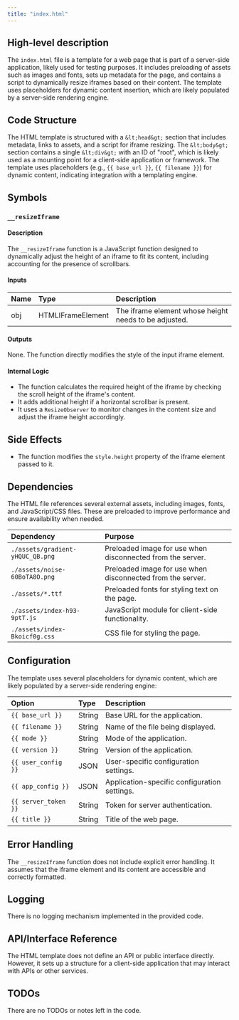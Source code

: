 ```yaml
---
title: "index.html"
---
```


## High-level description

The `index.html` file is a template for a web page that is part of a server-side application, likely used for testing purposes. It includes preloading of assets such as images and fonts, sets up metadata for the page, and contains a script to dynamically resize iframes based on their content. The template uses placeholders for dynamic content insertion, which are likely populated by a server-side rendering engine.

## Code Structure

The HTML template is structured with a `&lt;head&gt;` section that includes metadata, links to assets, and a script for iframe resizing. The `&lt;body&gt;` section contains a single `&lt;div&gt;` with an ID of "root", which is likely used as a mounting point for a client-side application or framework. The template uses placeholders (e.g., `{{ base_url }}`, `{{ filename }}`) for dynamic content, indicating integration with a templating engine.

## Symbols

### `__resizeIframe`
#### Description
The `__resizeIframe` function is a JavaScript function designed to dynamically adjust the height of an iframe to fit its content, including accounting for the presence of scrollbars.

#### Inputs
| Name | Type | Description |
|:-----|:-----|:------------|
| obj | HTMLIFrameElement | The iframe element whose height needs to be adjusted. |

#### Outputs
None. The function directly modifies the style of the input iframe element.

#### Internal Logic
- The function calculates the required height of the iframe by checking the scroll height of the iframe's content.
- It adds additional height if a horizontal scrollbar is present.
- It uses a `ResizeObserver` to monitor changes in the content size and adjust the iframe height accordingly.

## Side Effects
- The function modifies the `style.height` property of the iframe element passed to it.

## Dependencies

The HTML file references several external assets, including images, fonts, and JavaScript/CSS files. These are preloaded to improve performance and ensure availability when needed.

| Dependency | Purpose |
|:-----------|:--------|
| `./assets/gradient-yHQUC_QB.png` | Preloaded image for use when disconnected from the server. |
| `./assets/noise-60BoTA8O.png` | Preloaded image for use when disconnected from the server. |
| `./assets/*.ttf` | Preloaded fonts for styling text on the page. |
| `./assets/index-h93-9ptT.js` | JavaScript module for client-side functionality. |
| `./assets/index-Bkoicf0g.css` | CSS file for styling the page. |

## Configuration

The template uses several placeholders for dynamic content, which are likely populated by a server-side rendering engine:

| Option | Type | Description |
|:-------|:-----|:------------|
| `{{ base_url }}` | String | Base URL for the application. |
| `{{ filename }}` | String | Name of the file being displayed. |
| `{{ mode }}` | String | Mode of the application. |
| `{{ version }}` | String | Version of the application. |
| `{{ user_config }}` | JSON | User-specific configuration settings. |
| `{{ app_config }}` | JSON | Application-specific configuration settings. |
| `{{ server_token }}` | String | Token for server authentication. |
| `{{ title }}` | String | Title of the web page. |

## Error Handling

The `__resizeIframe` function does not include explicit error handling. It assumes that the iframe element and its content are accessible and correctly formatted.

## Logging

There is no logging mechanism implemented in the provided code.

## API/Interface Reference

The HTML template does not define an API or public interface directly. However, it sets up a structure for a client-side application that may interact with APIs or other services.

## TODOs

There are no TODOs or notes left in the code.